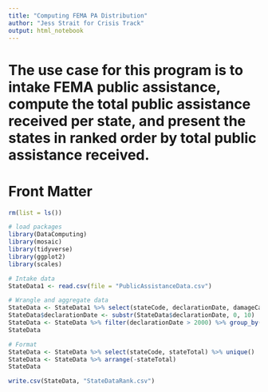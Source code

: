---
title: "Computing FEMA PA Distribution"
author: "Jess Strait for Crisis Track"
output: html_notebook
---

# The use case for this program is to intake FEMA public assistance, compute the total public assistance received per state, and present the states in ranked order by total public assistance received.

# Front Matter

```{r}
rm(list = ls())

# load packages
library(DataComputing)
library(mosaic)
library(tidyverse)
library(ggplot2)
library(scales)

# Intake data
StateData1 <- read.csv(file = "PublicAssistanceData.csv")
```


```{r}
# Wrangle and aggregate data
StateData <- StateData1 %>% select(stateCode, declarationDate, damageCategoryCode, projectAmount)
StateData$declarationDate <- substr(StateData$declarationDate, 0, 10)
StateData <- StateData %>% filter(declarationDate > 2000) %>% group_by(stateCode) %>% mutate(stateTotal = sum(projectAmount))
StateData
```

```{r}
# Format
StateData <- StateData %>% select(stateCode, stateTotal) %>% unique()
StateData <- StateData %>% arrange(-stateTotal)
StateData
```


```{r}
write.csv(StateData, "StateDataRank.csv")
```

